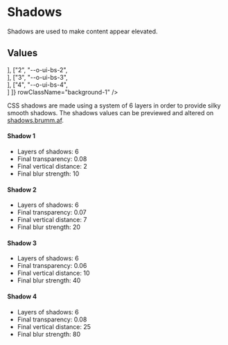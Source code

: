 
<Meta
    title="Materials/Shadows"
    id="shadows"
/>

# Shadows

<Tagline>Shadows are used to make content appear elevated.</Tagline>

## Values

<Table
    columns={[
        { title: "Scale", headerStyle: { width: "100px" } },
        { title: "Variable", headerStyle: { width: "200px" } },
        { title: "Sample", headerStyle: { width: "350px" } } ]}
    rows={[
        ["1", "--o-ui-bs-1", <Div boxShadow={1} borderRadius={2} backgroundColor="white" height={9} margin={3}></Div>],
        ["2", "--o-ui-bs-2", <Div boxShadow={1} borderRadius={2} backgroundColor="white" height={9} margin={3}></Div>],
        ["3", "--o-ui-bs-3", <Div boxShadow={1} borderRadius={2} backgroundColor="white" height={9} margin={3}></Div>],
        ["4", "--o-ui-bs-4", <Div boxShadow={1} borderRadius={2} backgroundColor="white" height={9} margin={3}></Div>]
    ]}
    rowClassName="background-1"
/>

CSS shadows are made using a system of 6 layers in order to provide silky smooth shadows. The shadows values can be previewed and altered on [shadows.brumm.af](https://shadows.brumm.af/).

#### Shadow 1

- Layers of shadows: 6
- Final transparency: 0.08
- Final vertical distance: 2
- Final blur strength: 10

#### Shadow 2

- Layers of shadows: 6
- Final transparency: 0.07
- Final vertical distance: 7
- Final blur strength: 20

#### Shadow 3

- Layers of shadows: 6
- Final transparency: 0.06
- Final vertical distance: 10
- Final blur strength: 40

#### Shadow 4

- Layers of shadows: 6
- Final transparency: 0.08
- Final vertical distance: 25
- Final blur strength: 80
